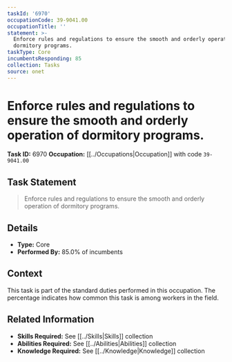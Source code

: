 ```yaml
---
taskId: '6970'
occupationCode: 39-9041.00
occupationTitle: ''
statement: >-
  Enforce rules and regulations to ensure the smooth and orderly operation of
  dormitory programs.
taskType: Core
incumbentsResponding: 85
collection: Tasks
source: onet
---
```

# Enforce rules and regulations to ensure the smooth and orderly operation of dormitory programs.

**Task ID:** 6970
**Occupation:** [[../Occupations|Occupation]] with code `39-9041.00`

## Task Statement

> Enforce rules and regulations to ensure the smooth and orderly operation of dormitory programs.

## Details

- **Type:** Core
- **Performed By:** 85.0% of incumbents

## Context

This task is part of the standard duties performed in this occupation. The percentage indicates how common this task is among workers in the field.

## Related Information

- **Skills Required:** See [[../Skills|Skills]] collection
- **Abilities Required:** See [[../Abilities|Abilities]] collection
- **Knowledge Required:** See [[../Knowledge|Knowledge]] collection
